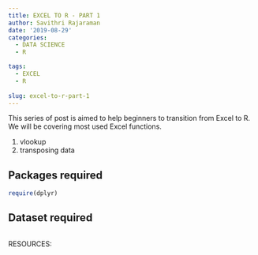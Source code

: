 ```yaml
---
title: EXCEL TO R - PART 1
author: Savithri Rajaraman
date: '2019-08-29'
categories:
  - DATA SCIENCE
  - R

tags:
  - EXCEL
  - R
 
slug: excel-to-r-part-1
---
```


This series of post is aimed to help beginners to transition from Excel to R. We will be covering most used Excel functions. 

1. vlookup 
2. transposing data

## Packages required
```r
require(dplyr)
```

## Dataset required 

```r

```


RESOURCES:



